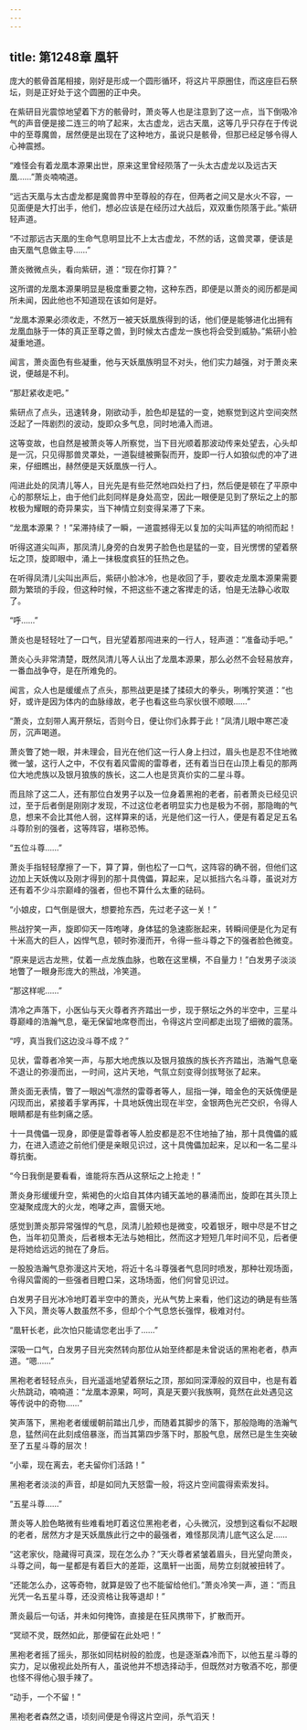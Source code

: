```yaml
---
---
---
```

title: 第1248章 凰轩
---



庞大的骸骨首尾相接，刚好是形成一个圆形循环，将这片平原圈住，而这座巨石祭坛，则是正好处于这个圆圈的正中央。

在紫研目光震惊地望着下方的骸骨时，萧炎等人也是注意到了这一点，当下倒吸冷气的声音便是接二连三的响了起来，太古虚龙，远古天凰，这等几乎只存在于传说中的至尊魔兽，居然便是出现在了这种地方，虽说只是骸骨，但那已经足够令得人心神震撼。

“难怪会有着龙凰本源果出世，原来这里曾经陨落了一头太古虚龙以及远古天凰……”萧炎喃喃道。

“远古天凰与太古虚龙都是魔兽界中至尊般的存在，但两者之间又是水火不容，一见面便是大打出手，他们，想必应该是在经历过大战后，双双重伤陨落于此。”紫研轻声道。

“不过那远古天凰的生命气息明显比不上太古虚龙，不然的话，这兽灵罩，便该是由天凰气息做主导……”

萧炎微微点头，看向紫研，道：“现在你打算？”

这所谓的龙凰本源果明显是极度重要之物，这种东西，即便是以萧炎的阅历都是闻所未闻，因此他也不知道现在该如何是好。

“龙凰本源果必须收走，不然万一被天妖凰族得到的话，他们便是能够进化出拥有龙凰血脉于一体的真正至尊之兽，到时候太古虚龙一族也将会受到威胁。”紫研小脸凝重地道。

闻言，萧炎面色有些凝重，他与天妖凰族明显不对头，他们实力越强，对于萧炎来说，便越是不利。

“那赶紧收走吧。”

紫研点了点头，迅速转身，刚欲动手，脸色却是猛的一变，她察觉到这片空间突然泛起了一阵剧烈的波动，旋即众多气息，同时地涌入而进。

这等变故，也自然是被萧炎等人所察觉，当下目光顺着那波动传来处望去，心头却是一沉，只见得那兽灵罩处，一道裂缝被撕裂而开，旋即一行人如狼似虎的冲了进来，仔细瞧出，赫然便是天妖凰族一行人。

闯进此处的凤清儿等人，目光先是有些茫然地四处扫了扫，然后便是顿在了平原中心的那祭坛上，由于他们此刻同样是身处高空，因此一眼便是见到了祭坛之上的那枚极为耀眼的奇异果实，当下神情立刻变得呆滞了下来。

“龙凰本源果？！”呆滞持续了一瞬，一道震撼得无以复加的尖叫声猛的响彻而起！

听得这道尖叫声，那凤清儿身旁的白发男子脸色也是猛的一变，目光愣愣的望着祭坛之顶，旋即眼中，涌上一抹极度疯狂的狂热之色。

在听得凤清儿尖叫出声后，紫研小脸冰冷，也是收回了手，要收走龙凰本源果需要颇为繁琐的手段，但这种时候，不把这些不速之客撵走的话，怕是无法静心收取了。

“呼……”

萧炎也是轻轻吐了一口气，目光望着那闯进来的一行人，轻声道：“准备动手吧。”

萧炎心头非常清楚，既然凤清儿等人认出了龙凰本源果，那么必然不会轻易放弃，一番血战争夺，是在所难免的。

闻言，众人也是缓缓点了点头，那熊战更是揉了揉硕大的拳头，咧嘴狞笑道：“也好，或许是因为体内的血脉缘故，老子也看这些鸟家伙很不顺眼……”

“萧炎，立刻带人离开祭坛，否则今日，便让你们永葬于此！”凤清儿眼中寒芒凌厉，沉声喝道。

萧炎瞥了她一眼，并未理会，目光在他们这一行人身上扫过，眉头也是忍不住地微微一皱，这行人之中，不仅有着风雷阁的雷尊者，还有着当日在山顶上看见的那两位大地虎族以及银月狼族的族长，这二人也是货真价实的二星斗尊。

而且除了这二人，还有那位白发男子以及一位身着黑袍的老者，前者萧炎已经见识过，至于后者倒是刚刚才发现，不过这位老者明显实力也是极为不弱，那隐晦的气息，想来不会比其他人弱，这样算来的话，光是他们这一行人，便是有着足足五名斗尊阶别的强者，这等阵容，堪称恐怖。

“五位斗尊……”

萧炎手指轻轻摩擦了一下，算了算，倒也松了一口气，这阵容的确不弱，但他们这边加上天妖傀以及刚才得到的那十具傀儡，算起来，足以抵挡六名斗尊，虽说对方还有着不少斗宗巅峰的强者，但也不算什么太重的砝码。

“小娘皮，口气倒是很大，想要抢东西，先过老子这一关！”

熊战狞笑一声，旋即仰天一阵咆哮，身体猛的急速膨胀起来，转瞬间便是化为足有十米高大的巨人，凶悍气息，顿时弥漫而开，令得一些斗尊之下的强者脸色微变。

“原来是远古龙熊，仗着一点龙族血脉，也敢在这里横，不自量力！”白发男子淡淡地瞥了一眼身形庞大的熊战，冷笑道。

“那这样呢……”

清冷之声落下，小医仙与天火尊者齐齐踏出一步，现于祭坛之外的半空中，三星斗尊巅峰的浩瀚气息，毫无保留地席卷而出，令得这片空间都走出现了细微的震荡。

“哼，真当我们这边没斗尊不成？”

见状，雷尊者冷笑一声，与那大地虎族以及银月狼族的族长齐齐踏出，浩瀚气息毫不退让的弥漫而出，一时间，这片天地，气氛立刻变得剑拔弩张了起来。

萧炎面无表情，瞥了一眼凶气凛然的雷尊者等人，屈指一弹，暗金色的天妖傀便是闪现而出，紧接着手掌再挥，十具地妖傀出现在半空，金银两色光芒交织，令得人眼睛都是有些刺痛之感。

十一具傀儡一现身，即便是雷尊者等人脸皮都是忍不住地抽了抽，那十具傀儡的威力，在进入遗迹之前他们便是亲眼见识过，这十具傀儡加起来，足以和一名二星斗尊抗衡。

“今日我倒是要看看，谁能将东西从这祭坛之上抢走！”

萧炎身形缓缓升空，紫褐色的火焰自其体内铺天盖地的暴涌而出，旋即在其头顶上空凝聚成庞大的火龙，咆哮之声，震慑天地。

感觉到萧炎那异常强悍的气息，凤清儿脸颊也是微变，咬着银牙，眼中尽是不甘之色，当年初见萧炎，后者根本无法与她相比，然而这才短短几年时间不见，后者便是将她给远远的抛在了身后。

一股股浩瀚气息弥漫这片天地，将近十名斗尊强者气息同时喷发，那种壮观场面，令得风雷阁的一些强者目瞪口呆，这场场面，他们何曾见识过。

白发男子目光冰冷地盯着半空中的萧炎，光从气势上来看，他们这边的确是有些落入下风，萧炎等人数虽然不多，但却个个气息悠长强悍，极难对付。

“凰轩长老，此次怕只能请您老出手了……”

深吸一口气，白发男子目光突然转向那位从始至终都是未曾说话的黑袍老者，恭声道。“嗯……”

黑袍老者轻轻点头，目光遥遥地望着祭坛之顶，那如同深潭般的双目中，也是有着火热跳动，喃喃道：“龙凰本源果，呵呵，真是天要兴我族啊，竟然在此处遇见这等传说中的奇物……”

笑声落下，黑袍老者缓缓朝前踏出几步，而随着其脚步的落下，那般隐晦的浩瀚气息，猛然间在此刻成倍暴涨，而当其第四步落下时，那股气息，居然已是生生突破至了五星斗尊的层次！

“小辈，现在离去，老夫留你们活路！”

黑袍老者淡淡的声音，却是如同九天怒雷一般，将这片空间震得索索发抖。

“五星斗尊……”

萧炎等人脸色略微有些难看地盯着这位黑袍老者，心头微沉，没想到这看似不起眼的老者，居然方才是天妖凰族此行之中的最强者，难怪那凤清儿底气这么足……

“这老家伙，隐藏得可真深，现在怎么办？”天火尊者紧皱着眉头，目光望向萧炎，斗尊之间，每一星都是有着巨大的差距，这凰轩一出面，局势立刻就被扭转了。

“还能怎么办，这等奇物，就算是毁了也不能留给他们。”萧炎冷笑一声，道：“而且光凭一名五星斗尊，还没资格让我等退却！”

萧炎最后一句话，并未如何掩饰，直接是在狂风携带下，扩散而开。

“冥顽不灵，既然如此，那便留在此处吧！”

黑袍老者摇了摇头，那张如同枯树般的脸庞，也是逐渐森冷而下，以他五星斗尊的实力，足以傲视此处所有人，虽说他并不想选择动手，但既然对方敬酒不吃，那便也怪不得他心狠手辣了。

“动手，一个不留！”

黑袍老者森然之语，顷刻间便是令得这片空间，杀气滔天！